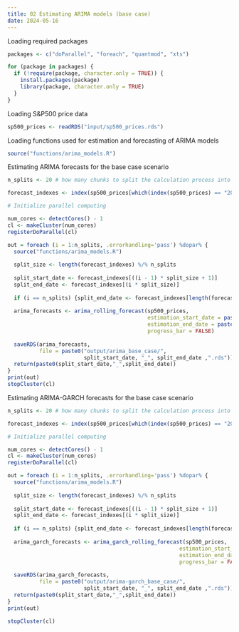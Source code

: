 ```yaml
---
title: 02 Estimating ARIMA models (base case)
date: 2024-05-16
---
```


Loading required packages

```r
packages <- c("doParallel", "foreach", "quantmod", "xts")

for (package in packages) {
  if (!require(package, character.only = TRUE)) {
    install.packages(package)
    library(package, character.only = TRUE)
  }
}
```

Loading S&P500 price data

```r
sp500_prices <- readRDS("input/sp500_prices.rds")
```

Loading functions used for estimation and forecasting of ARIMA models

```r
source("functions/arima_models.R")
```

Estimating ARIMA forecasts for the base case scenario

```r
n_splits <- 20 # how many chunks to split the calculation process into

forecast_indexes <- index(sp500_prices[which(index(sp500_prices) == "2005-12-20"):length(sp500_prices)]) # include dates for which we are making forecasts (so from 2005-12-20 to 2019-12-31)

# Initialize parallel computing

num_cores <- detectCores() - 1
cl <- makeCluster(num_cores)
registerDoParallel(cl)

out = foreach (i = 1:n_splits, .errorhandling='pass') %dopar% {
  source("functions/arima_models.R")
  
  split_size <- length(forecast_indexes) %/% n_splits
  
  split_start_date <- forecast_indexes[((i - 1) * split_size + 1)]
  split_end_date <- forecast_indexes[(i * split_size)]
  
  if (i == n_splits) {split_end_date <- forecast_indexes[length(forecast_indexes)]}
  
  arima_forecasts <- arima_rolling_forecast(sp500_prices,
                                            estimation_start_date = paste0(split_start_date),
                                            estimation_end_date = paste0(split_end_date),
                                            progress_bar = FALSE) 
  
  saveRDS(arima_forecasts,
          file = paste0("output/arima_base_case/",
                        split_start_date, "_", split_end_date ,".rds"))
  return(paste0(split_start_date,"_",split_end_date))
}
print(out)
stopCluster(cl)
```

Estimating ARIMA-GARCH forecasts for the base case scenario

```r
n_splits <- 20 # how many chunks to split the calculation process into

forecast_indexes <- index(sp500_prices[which(index(sp500_prices) == "2005-12-20"):length(sp500_prices)]) # include dates for which we are making forecasts (so from 2005-12-20 to 2019-12-31)

# Initialize parallel computing

num_cores <- detectCores() - 1
cl <- makeCluster(num_cores)
registerDoParallel(cl)

out = foreach (i = 1:n_splits, .errorhandling='pass') %dopar% {
  source("functions/arima_models.R")
  
  split_size <- length(forecast_indexes) %/% n_splits
  
  split_start_date <- forecast_indexes[((i - 1) * split_size + 1)]
  split_end_date <- forecast_indexes[(i * split_size)]
  
  if (i == n_splits) {split_end_date <- forecast_indexes[length(forecast_indexes)]}
  
  arima_garch_forecasts <- arima_garch_rolling_forecast(sp500_prices,
                                                      estimation_start_date = paste0(split_start_date), 
                                                      estimation_end_date = paste0(split_end_date),
                                                      progress_bar = FALSE)
  
  saveRDS(arima_garch_forecasts,
          file = paste0("output/arima-garch_base_case/",
                        split_start_date, "_", split_end_date ,".rds"))
  return(paste0(split_start_date,"_",split_end_date))
}
print(out)

stopCluster(cl)
```